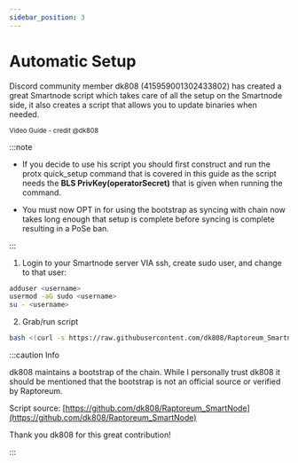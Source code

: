 ```yaml
---
sidebar_position: 3
---
```


# Automatic Setup


Discord community member dk808 (415959001302433802) has created a great Smartnode script which takes care of all the setup on the Smartnode side, it also creates a script that allows you to update binaries when needed. 

<sub>Video Guide - credit @dk808</sub>
<ReactPlayer playing controls url='https://www.youtube.com/watch?v=2jj3-8cRo8o' muted={true} playing={false} className="padding-bottom--md" />


:::note

- If you decide to use his script you should first construct and run the protx quick_setup command that is covered in this guide as the script needs the **BLS PrivKey(operatorSecret)** that is given when running the command.


- You must now OPT in for using the bootstrap as syncing with chain now takes long enough that setup is complete before syncing is complete resulting in a PoSe ban.

:::

1. Login to your Smartnode server VIA ssh, create sudo user, and change to that user:

```bash
adduser <username>
usermod -aG sudo <username>
su - <username>
```

2. Grab/run script

```bash
bash <(curl -s https://raw.githubusercontent.com/dk808/Raptoreum_Smartnode/main/install.sh)
```
:::caution Info

dk808 maintains a bootstrap of the chain. While I personally trust dk808 it should be mentioned that the bootstrap is not an official source or verified by Raptoreum.

Script source: <u>[https://github.com/dk808/Raptoreum_SmartNode](https://github.com/dk808/Raptoreum_SmartNode)</u>

Thank you dk808 for this great contribution!

:::

